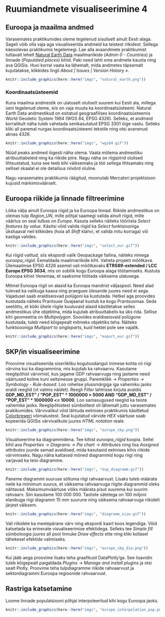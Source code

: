 # Ruumiandmete visualiseerimine 4 {#visualiseerimine4}

## Euroopa ja maailma andmed

Varasemates praktikumides oleme tegelenud sisuliselt ainult Eesti alaga. Sageli võib olla vaja aga visualiseerida andmeid ka teistest riikidest. Sellega käesolevas praktikumis tegelemegi. Lae alla avaandmete praktikumist tuttavalt lehelt [Natural Earth Data](https://www.naturalearthdata.com/downloads/10m-cultural-vectors/) maailmariikide (*Admin 0 - Countries*) ja linnade (*Populated places*) kihid. Paki need lahti oma andmete kausta ning ava QGISis. Huvi korral vaata ka lähemalt, mida andmetes täpsemalt kujutatakse, klikkides lingil *About | Issues | Version History »*. 

```r
knitr::include_graphics(here::here("imgs", "natural_earth.png"))
```

### Koordinaatsüsteemid

Kuna maailma andmestik on ulatuselt oluliselt suurem kui Eesti ala, millega seni tegelenud oleme, siis on vaja muuta ka koordinaatsüsteemi. Natural Earth Data andmestikud on esitatud geograafilises koordinaatsüsteemis World Geodetic System 1984 (WGS 84, EPSG 4326). Selleks, et andmeid korralikult näha tuleb vahetada senikasutatud EPSG 3301 õige vastu. Selleks kliki all paremal nurgas koordinaatsüsteemi tekstile ning otsi avanenud aknas *4326*.

```r
knitr::include_graphics(here::here("imgs", "wgs84.gif"))
```

Nüüd peaks andmed õigesti näha olema. Vaata mõlema andmestiku atribuuttabeleid ning ka riikide piire. Nagu näha on riigipiirid olulised lihtsustatud, kuna see teeb kihi väiksemaks ja töö sellega lihtsamaks ning sellisel skaalal ei ole detailsus niivõrd oluline.

Nagu varasemates praktikumis räägitud, moonutab Mercatori projektsioon kujusid märkimisväärselt.

## Euroopa riikide ja linnade filtreerimine

Lõika välja ainult Euroopa riigid ja ka Euroopa linnad. Riikide andmestikus on olemas tulp *Region_UN*, mille põhjal saamegi valida ainult riigid, mille väärtus on seal tulbas on *Europe*. Kasuta selleks näiteks tööriista *Select features by value*. Käsitsi võid valida riigid ka *Select* funktsiooniga ükshaaval neil klikkides (hoia all *Shift* klahvi, et valida mitu korraga) või kastiga valides. 

```r
knitr::include_graphics(here::here("imgs", "select_eur.gif"))
```

Kui riigid valitud, siis ekspordi valik Geopackage failina, näiteks nimega *euroopa_riigid*. Eemaldada maailmariikide kiht. Vaheta projekti mõõtkava. Ülemaailmse EPSG 4326 asemel vali mõõtkavaks **ETRS89-extended / LCC Europe EPSG 3034**, mis on sobilik kogu Euroopa alaga töötamiseks. Kustuta Euroopa kihist Venemaa, et saaksime töötada väiksema ulatusega.

Mitmel Euroopa riigil on alasid ka Euroopa mandrist väljaspool. Need alad tulevad ka valikuga kaasa ning praeguse ülesande juures need ei sega. Vajadusel saab eraldiseisvad polügoni ka kustutada. Hetkel aga proovides kustutada näiteks Prantsuse Guajaanat kustub ka kogu Prantsusmaa. Seda seetõttu, et kõiki ühele riigile kuuluvaid alasid käsitletakse selles andmestikus ühe objektina, mida kujutab atribuuttabelis ka üks rida. Sellise kihi geomeetria on *Multipolygon*. Soovides eraldiseisvaid polügone kustutada, tuleb need kõigepealt mitmeks objektiks teha. Näiteks funktsiooniga *Multipart to singleparts*, kuid hektel pole see vajalik. 


```r
knitr::include_graphics(here::here("imgs", "export_eur.gif"))
```

## SKP/in visualiseerimine 

Proovime visualiseerida siseriikliku kogutoodangut inimese kohta nii riigi värvina kui ka diagrammina, mis kujutab ka rahvaarvu. Kasutame reeglipõhist värvimist, kus jagame GDP rahvaarvuga ning jaotame need väärtused kolme kuni seitsmesse gruppi. Paremklikk *-> Properties -> Symbology - Rule-based*. Loo rohelise plussmärgiga iga vahemiku jaoks eraldi reeglid (vt valmis näidet). Reegli *Filter* lahtrisse kirjuta avaldis **GDP_MD_EST"  /  "POP_EST" * 1000000 > 5000 AND "GDP_MD_EST"  /  "POP_EST" * 1000000 <= 10000**. Loo samasugused reeglid ka teiste vahemike jaoks. Reeglipõhistest sümbolitest oli lähemalt juttu varasemates prakikumides. Värvivalikul võid lähtuda eelmises praktikumis käsitletud [Colorbreweri](https://colorbrewer2.org/) võimalustest. Seal kujutatud värvide *HEX* väärtuse saab kopeerida QGISis värvivalikute juures *HTML notation* reale. 

<!-- Võib lisada *Shapeburst fill* efekte. -->

```r
knitr::include_graphics(here::here("imgs", "europe_skp.png"))
```

Visualiseerime ka diagrammidena. Tee kihist *euroopa_riigid* koopia. Sellel kihil ava *Properties -> Diagrams -> Pie chart -> Attributes* ning lisa *Assigned attributes* juurde samad avaldised, mida kasutasid eelmises kihis riikide värvimiseks. Nagu näha kattavad mõned diagrammid kogu riigi ning varjavad ka teisi diagramme. 

```r
knitr::include_graphics(here::here("imgs", "exp_diagramm.gif"))
```

Paneme diagrammi suuruse sõltuma riigi rahvaarvust. Lisaks tuleb määrata neile ka miinimum suurus, et väiksema rahvaarvuga riigite diagrammid oleks nähtavad. Maksimumväärtuse võiks määrata pisut suurema kui suurim rahvaarv. Siin kasutame 100 000 000. Taoliste sätetega on 100 miljoni elanikuga riigi diagramm 15 mm suurune ning väiksema rahvaarvuga riikidelt järjest väiksem.

```r
knitr::include_graphics(here::here("imgs", "diagramm_size.gif"))
```

Vali riikidele ka meelepärane värv ning ekspordi kaart koos legendiga. Võid katsetada ka erinevate visualiseerimise efektidega. Selleks tee *Simple fill* sümboloogia juures all pool linnuke *Draw effects* ette ning kliki kollasel tähekesel efektide valimiseks.

```r
knitr::include_graphics(here::here("imgs", "europe_skp_dia.png"))
```

Kui jääb aega proovime lisaks teha graafikuid DataPlotly'ga. See lisavidin tuleb kõigepealt paigaldada *Plugins -> Manage and install plugins* ja otsi sealt Plotly. Proovime teha tulpdiagramme riikide rahvaarvust ja sektordiagrammi Euroopa regioonide rahvaarvust. 


## Rastriga katsetamine

Loome linnade populatsiooni põhjal interpoleeritud kihi kogu Euroopa jaoks. 

```r
knitr::include_graphics(here::here("imgs", "europe_interpolation_pop.png"))
```


<!-- ## Järgmisel korral -->

<!-- Kahel järgmisel korral tekstianalüüs. Pärast seda veel geostatistika, veebirakenduste ja R'i kasutamise praktikumid.   -->